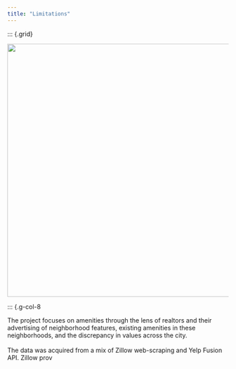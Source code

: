 ```yaml
---
title: "Limitations"
---
```


<!-- Use a grid -->
::: {.grid}

<!-- Left column has a width of 4/12 and shows a picture of me -->
::: {.g-col-4}
![](images/amenitywordcloud.jpg){width=6in}
:::

<!-- Text gets a column with width 8/12 -->
::: {.g-col-8

The project focuses on amenities through the lens of realtors and their advertising of neighborhood features, existing amenities in these neighborhoods, and the discrepancy in values across the city. 
<br> </br>
The data was acquired from a mix of Zillow web-scraping and Yelp Fusion API. 
Zillow prov
